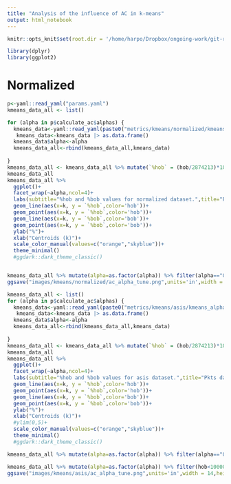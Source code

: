 ```yaml
---
title: "Analysis of the influence of AC in k-means"
output: html_notebook
---
```



```r
knitr::opts_knit$set(root.dir = '/home/harpo/Dropbox/ongoing-work/git-repos/graph-representation-learning/')
```
```r
library(dplyr)
library(ggplot2)
```

# Normalized
```r
p<-yaml::read_yaml("params.yaml")
kmeans_data_all <- list()

for (alpha in p$calculate_ac$alphas) {
  kmeans_data<-yaml::read_yaml(paste0("metrics/kmeans/normalized/kmeans_alpha_",alpha,".yaml"))
   kmeans_data<-kmeans_data |> as.data.frame()
  kmeans_data$alpha<-alpha
  kmeans_data_all<-rbind(kmeans_data_all,kmeans_data)
  
}
kmeans_data_all <- kmeans_data_all %>% mutate(`%hob` = (hob/2874213)*100,`%bob`=(bob/24)*100) 
kmeans_data_all
kmeans_data_all %>% 
  ggplot()+
  facet_wrap(~alpha,ncol=4)+
  labs(subtitle="%hob and %bob values for normalized dataset.",title="Pkts dataset: Alpha Centrality using different values for alpha")+
  geom_line(aes(x=k, y = `%hob`,color='hob'))+
  geom_point(aes(x=k, y = `%hob`,color='hob'))+
  geom_line(aes(x=k, y = `%bob`,color='bob'))+
  geom_point(aes(x=k, y = `%bob`,color='bob'))+
  ylab("%")+
  xlab("Centroids (k)")+
  scale_color_manual(values=c("orange","skyblue"))+
  theme_minimal()
  #ggdark::dark_theme_classic()


kmeans_data_all %>% mutate(alpha=as.factor(alpha)) %>% filter(alpha=="0.01")
ggsave("images/kmeans/normalized/ac_alpha_tune.png",units='in',width = 14,height = 8)
```
```r
kmeans_data_all <- list()
for (alpha in p$calculate_ac$alphas) {
  kmeans_data<-yaml::read_yaml(paste0("metrics/kmeans/asis/kmeans_alpha_",alpha,".yaml"))
   kmeans_data<-kmeans_data |> as.data.frame()
  kmeans_data$alpha<-alpha
  kmeans_data_all<-rbind(kmeans_data_all,kmeans_data)
  
}
kmeans_data_all <- kmeans_data_all %>% mutate(`%hob` = (hob/2874213)*100,`%bob`=(bob/25)*100) 
kmeans_data_all
kmeans_data_all %>% 
  ggplot()+
  facet_wrap(~alpha,ncol=4)+
  labs(subtitle="%hob and %bob values for asis dataset.",title="Pkts dataset: Alpha Centrality using different values for alpha")+
  geom_line(aes(x=k, y = `%hob`,color='hob'))+
  geom_point(aes(x=k, y = `%hob`,color='hob'))+
  geom_line(aes(x=k, y = `%bob`,color='bob'))+
  geom_point(aes(x=k, y = `%bob`,color='bob'))+
  ylab("%")+
  xlab("Centroids (k)")+
  #ylim(0,5)+
  scale_color_manual(values=c("orange","skyblue"))+
  theme_minimal()
  #ggdark::dark_theme_classic()

kmeans_data_all %>% mutate(alpha=as.factor(alpha)) %>% filter(alpha=="0.01") #%>% knitr::kable(format="markdown")

kmeans_data_all %>% mutate(alpha=as.factor(alpha)) %>% filter(hob<10000) %>% arrange(desc(bob))
ggsave("images/kmeans/asis/ac_alpha_tune.png",units='in',width = 14,height = 8)
```